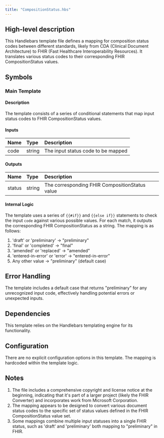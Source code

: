 ```yaml
---
title: "CompositionStatus.hbs"
---
```


## High-level description
This Handlebars template file defines a mapping for composition status codes between different standards, likely from CDA (Clinical Document Architecture) to FHIR (Fast Healthcare Interoperability Resources). It translates various status codes to their corresponding FHIR CompositionStatus values.

## Symbols

### Main Template
#### Description
The template consists of a series of conditional statements that map input status codes to FHIR CompositionStatus values.

#### Inputs
| Name | Type | Description |
|:-----|:-----|:------------|
| code | string | The input status code to be mapped |

#### Outputs
| Name | Type | Description |
|:-----|:-----|:------------|
| status | string | The corresponding FHIR CompositionStatus value |

#### Internal Logic
The template uses a series of `{{#if}}` and `{{else if}}` statements to check the input `code` against various possible values. For each match, it outputs the corresponding FHIR CompositionStatus as a string. The mapping is as follows:

1. 'draft' or 'preliminary' → "preliminary"
2. 'final' or 'completed' → "final"
3. 'amended' or 'replaced' → "amended"
4. 'entered-in-error' or 'error' → "entered-in-error"
5. Any other value → "preliminary" (default case)

## Error Handling
The template includes a default case that returns "preliminary" for any unrecognized input code, effectively handling potential errors or unexpected inputs.

## Dependencies
This template relies on the Handlebars templating engine for its functionality.

## Configuration
There are no explicit configuration options in this template. The mapping is hardcoded within the template logic.

## Notes
1. The file includes a comprehensive copyright and license notice at the beginning, indicating that it's part of a larger project (likely the FHIR Converter) and incorporates work from Microsoft Corporation.
2. The mapping appears to be designed to convert various document status codes to the specific set of status values defined in the FHIR CompositionStatus value set.
3. Some mappings combine multiple input statuses into a single FHIR status, such as 'draft' and 'preliminary' both mapping to "preliminary" in FHIR.